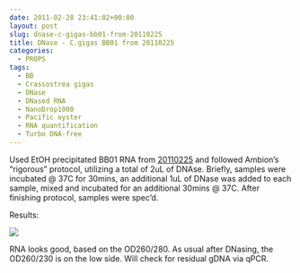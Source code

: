 ```yaml
---
date: 2011-02-28 23:41:02+00:00
layout: post
slug: dnase-c-gigas-bb01-from-20110225
title: DNase - C.gigas BB01 from 20110225
categories:
  - PROPS
tags:
  - BB
  - Crassostrea gigas
  - DNase
  - DNased RNA
  - NanoDrop1000
  - Pacific oyster
  - RNA quantification
  - Turbo DNA-free
---
```


Used EtOH precipitated BB01 RNA from [20110225](/Sam%27s+Working+Notebook+Jan+2011+-+March+2011#sjw20110225) and followed Ambion's "rigorous" protocol, utilizing a total of 2uL of DNAse. Briefly, samples were incubated @ 37C for 30mins, an additional 1uL of DNase was added to each sample, mixed and incubated for an additional 30mins @ 37C. After finishing protocol, samples were spec'd.

Results:

![](https://eagle.fish.washington.edu/Arabidopsis/RNA%20Spec%20Readings/20110228%20DNased%20RNA-01.JPG)

RNA looks good, based on the OD260/280. As usual after DNasing, the OD260/230 is on the low side. Will check for residual gDNA via qPCR.
